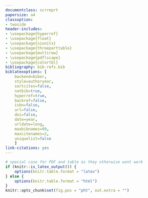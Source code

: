 ```yaml
---
documentclass: scrreprt
papersize: a4
classoption:
- twoside
header-includes:
- \usepackage{hyperref}
- \usepackage{float}
- \usepackage{siunitx}
- \usepackage{threeparttable}
- \usepackage{multirow}
- \usepackage{pdflscape}
- \usepackage{colortbl}
bibliography: bib-refs.bib
biblatexoptions: [
    backend=biber,
    style=authoryear,
	sortcites=false,
	natbib=true,				
	hyperref=true,			
	backref=false,		
	isbn=false,					
	url=false,					
	doi=false,
    date=year,			
	urldate=long,
	maxbibnames=99,
	maxcitenames=2,
	uniquelist=false
    ]
link-citations: yes
---
```

```r
# special case for PDF and table as they otherwise wont work
if (knitr::is_latex_output()) {
    options(knitr.table.format = "latex")
} else {
    options(knitr.table.format = "html")
}
knitr::opts_chunk$set(fig.pos = "pht", out.extra = "")
```
